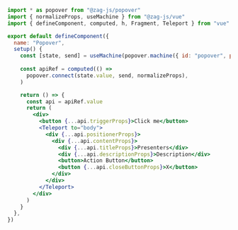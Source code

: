 ```jsx
import * as popover from "@zag-js/popover"
import { normalizeProps, useMachine } from "@zag-js/vue"
import { defineComponent, computed, h, Fragment, Teleport } from "vue"

export default defineComponent({
  name: "Popover",
  setup() {
    const [state, send] = useMachine(popover.machine({ id: "popover", portalled: true }))
  
    const apiRef = computed(() =>
      popover.connect(state.value, send, normalizeProps),
    )

    return () => {
      const api = apiRef.value
      return (
        <div>
          <button {...api.triggerProps}>Click me</button>
          <Teleport to="body">
            <div {...api.positionerProps}>
              <div {...api.contentProps}>
                <div {...api.titleProps}>Presenters</div>
                <div {...api.descriptionProps}>Description</div>
                <button>Action Button</button>
                <button {...api.closeButtonProps}>X</button>
              </div>
            </div>
          </Teleport>
        </div>
      )
    }
  },
})
```
